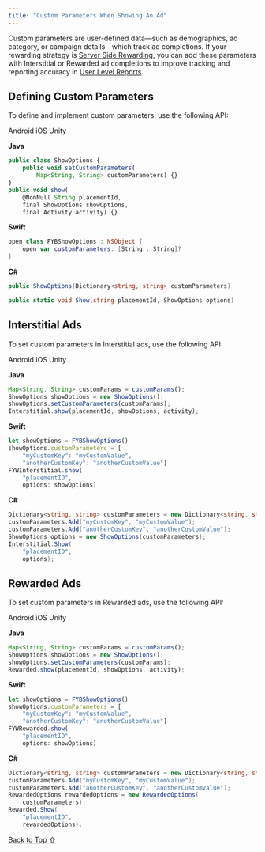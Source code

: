 ```yaml
---
title: "Custom Parameters When Showing An Ad"
---
```


Custom parameters are user-defined data—such as demographics, ad category, or campaign details—which track ad completions. If your rewarding strategy is [Server Side Rewarding](https://developer.fyber.com/hc/en-us/articles/360009923657-Server-Side-Rewarding), you can add these parameters with Interstitial or Rewarded ad completions to improve tracking and reporting accuracy in [User Level Reports](https://developer.digitalturbine.com/hc/en-us/articles/360010106598-DT-FairBid-User-Level-Reporting-API).

## Defining Custom Parameters

To define and implement custom parameters, use the following API:

Android iOS Unity

**Java**

```typescript
public class ShowOptions {
    public void setCustomParameters(
        Map<String, String> customParameters) {}
}
public void show(
    @NonNull String placementId, 
    final ShowOptions showOptions, 
    final Activity activity) {}
```

**Swift**

```swift
open class FYBShowOptions : NSObject {
    open var customParameters: [String : String]?
}
```

**C#**

```csharp
public ShowOptions(Dictionary<string, string> customParameters)

public static void Show(string placementId, ShowOptions options)
```

## Interstitial Ads

To set custom parameters in Interstitial ads, use the following API:

Android iOS Unity

**Java**

```javascript
Map<String, String> customParams = customParams();
ShowOptions showOptions = new ShowOptions();
showOptions.setCustomParameters(customParams);
Interstitial.show(placementId, showOptions, activity);
```

**Swift**

```javascript
let showOptions = FYBShowOptions()
showOptions.customParameters = [
    "myCustomKey": "myCustomValue", 
    "anotherCustomKey": "anotherCustomValue"]
FYWInterstitial.show(
    "placementID", 
    options: showOptions)
```

**C#**

```csharp
Dictionary<string, string> customParameters = new Dictionary<string, string>();
customParameters.Add("myCustomKey", "myCustomValue");
customParameters.Add("anotherCustomKey", "anotherCustomValue");
ShowOptions options = new ShowOptions(customParameters);
Interstitial.Show(
    "placementID", 
    options);
```

## Rewarded Ads

To set custom parameters in Rewarded ads, use the following API:

Android iOS Unity

**Java**

```javascript
Map<String, String> customParams = customParams();
ShowOptions showOptions = new ShowOptions();
showOptions.setCustomParameters(customParams);
Rewarded.show(placementId, showOptions, activity);
```

**Swift**

```javascript
let showOptions = FYBShowOptions()
showOptions.customParameters = [
    "myCustomKey": "myCustomValue", 
    "anotherCustomKey": "anotherCustomValue"]
FYWRewarded.show(
    "placementID", 
    options: showOptions)
```

**C#**

```csharp
Dictionary<string, string> customParameters = new Dictionary<string, string>();
customParameters.Add("myCustomKey", "myCustomValue");
customParameters.Add("anotherCustomKey", "anotherCustomValue");
RewardedOptions rewardedOptions = new RewardedOptions(
    customParameters);
Rewarded.Show(
    "placementID", 
    rewardedOptions);
```

[Back to Top ⇧](#top)
